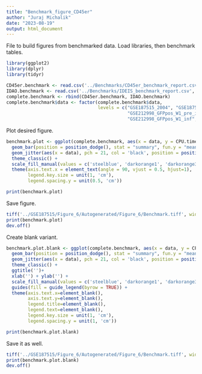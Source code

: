 ```yaml
---
title: "Benchmark_figure_CD45er"
author: "Juraj Michalik"
date: "2023-08-19"
output: html_document
---
```

 File to build figures from benchmarked data. Load libraries, then benchmark tables.
 
```r
library(ggplot2)
library(dplyr)
library(tidyr)
```

```r
CD45er.benchmark <- read.csv('../Benchmarks/CD45er_benchmark_report.csv', sep = '\t') %>% dplyr::arrange(data, run)
IDAO.benchmark <- read.csv('../Benchmarks/IDEIS_benchmark_report.csv', sep = '\t') %>% dplyr::arrange(data, run)
complete.benchmark <- rbind(CD45er.benchmark, IDAO.benchmark)
complete.benchmark$data <- factor(complete.benchmark$data, 
                                  levels = c("GSE187515_2004", "GSE187515_2023Rep1", "GSE187515_2023Rep2", 
                                             "GSE212998_GFPpos_W1_pre_inf", "GSE212998_GFPpos_W2_pre_inf",
                                             "GSE212998_GFPpos_W1_inf", "GSE212998_GFPpos_W2_inf", "GSE212998_GFPneg_inf"))
```

Plot desired figure.

```r
benchmark.plot <- ggplot(complete.benchmark, aes(x = data, y = CPU.time, fill = analysis)) +
  geom_bar(position = position_dodge(), stat = "summary", fun.y = "mean") +
  geom_jitter(aes(x = data), pch = 21, col = 'black', position = position_jitterdodge(jitter.width = 0.1), size = 2) + 
  theme_classic() + 
  scale_fill_manual(values = c('steelblue', 'darkorange1', 'darkorange3')) +
  theme(axis.text.x = element_text(angle = 90, vjust = 0.5, hjust=1),
        legend.key.size = unit(1, 'cm'),
        legend.spacing.y = unit(0.5, 'cm'))

print(benchmark.plot)
```

Save figure.

```r
tiff('../GSE187515/Figure_6/Autogenerated/Figure_6/Benchmark.tiff', width = 7, height = 7, units = 'in', res = 200)
print(benchmark.plot)
dev.off()
```

Create blank variant.

```r
benchmark.plot.blank <- ggplot(complete.benchmark, aes(x = data, y = CPU.time, fill = analysis)) +
  geom_bar(position = position_dodge(), stat = "summary", fun.y = "mean") +
  geom_jitter(aes(x = data), pch = 21, col = 'black', position = position_jitterdodge(jitter.width = 0.1), size = 2) + 
  theme_classic() + 
  ggtitle('')+
  xlab('') + ylab('') + 
  scale_fill_manual(values = c('steelblue', 'darkorange1', 'darkorange3')) +
  guides(fill = guide_legend(byrow = TRUE)) +
  theme(axis.text.x=element_blank(),
        axis.text.y=element_blank(),
        legend.title=element_blank(),
        legend.text=element_blank(),
        legend.key.size = unit(1, 'cm'),
        legend.spacing.y = unit(1, 'cm'))

print(benchmark.plot.blank)
```

Save it as well.

```r
tiff('../GSE187515/Figure_6/Autogenerated/Figure_6/Benchmark.tiff', width = 7, height = 5, units = 'in', res = 200)
print(benchmark.plot.blank)
dev.off()
```